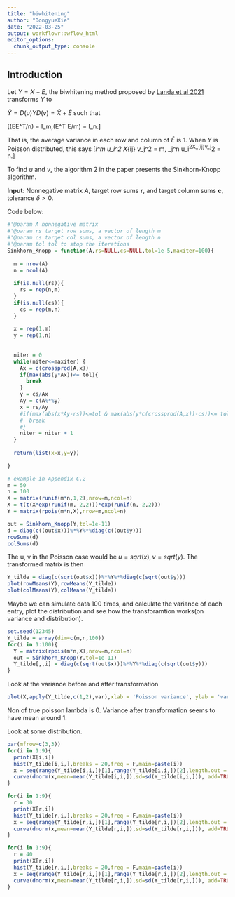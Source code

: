 ```yaml
---
title: "biwhitening"
author: "DongyueXie"
date: "2022-03-25"
output: workflowr::wflow_html
editor_options:
  chunk_output_type: console
---
```


## Introduction

Let $Y = X + E$, the biwhitening method proposed by [Landa et al 2021](https://arxiv.org/abs/2103.13840) transforms $Y$ to 

$\tilde Y = D(u) Y D(v) = \tilde X + \tilde E$ such that 

\[\mathbb{E}(\tilde E\tilde E^T/n) = I_m,\mathbb{E}(\tilde E^T \tilde E/m) = I_n.\]

That is, the average variance in each row and column of $\tilde E$ is 1. When $Y$ is Poisson distributed, this says 
\[\sum_i^m u_i^2 X_{ij} v_j^2 = m, \sum_j^n u_i^2X_{ij}v_j^2 = n.\]

To find $u$ and $v$, the algorithm 2 in the paper presents the Sinkhorn-Knopp algorithm.

**Input**: Nonnegative matrix $A$, target row sums $\boldsymbol r$, and target column sums $\boldsymbol c$, tolerance $\delta>0$.

\begin{itermize}

\item[1] Initialize: $x=1_m$, and $y = 1_n$, $\tau = 0$.

\item[2] While not converged: y_j = c_j/(\sum_iA_{ij}x_i); x_i = r_i/(\sum_j A_{ij}y_j)

\end{itermize}

Code below:


```r
#'@param A nonnegative matrix
#'@param rs target row sums, a vector of length m
#'@param cs target col sums, a vector of length n
#'@param tol tol to stop the iterations
Sinkhorn_Knopp = function(A,rs=NULL,cs=NULL,tol=1e-5,maxiter=100){
  
  m = nrow(A)
  n = ncol(A)
  
  if(is.null(rs)){
    rs = rep(n,m)
  }
  if(is.null(cs)){
    cs = rep(m,n)
  }
  
  x = rep(1,m)
  y = rep(1,n)
  
  
  niter = 0
  while(niter<=maxiter) {
    Ax = c(crossprod(A,x))
    if(max(abs(y*Ax))<= tol){
      break
    }
    y = cs/Ax
    Ay = c(A%*%y)
    x = rs/Ay
    #if(max(abs(x*Ay-rs))<=tol & max(abs(y*c(crossprod(A,x))-cs))<= tol){
    #  break
    #}
    niter = niter + 1
  }
  
  return(list(x=x,y=y))
  
}

# example in Appendix C.2
m = 50
n = 100
X = matrix(runif(m*n,1,2),nrow=m,ncol=n)
X = t(t(X*exp(runif(m,-2,2)))*exp(runif(n,-2,2)))
Y = matrix(rpois(m*n,X),nrow=m,ncol=n)

out = Sinkhorn_Knopp(Y,tol=1e-11)
d = diag(c((out$x)))%*%Y%*%diag(c((out$y)))
rowSums(d)
colSums(d)
```

The u, v in the Poisson case would be $u = sqrt(x), v = sqrt(y)$. The transformed matrix is then

```r
Y_tilde = diag(c(sqrt(out$x)))%*%Y%*%diag(c(sqrt(out$y)))
plot(rowMeans(Y),rowMeans(Y_tilde))
plot(colMeans(Y),colMeans(Y_tilde))
```

Maybe we can simulate data 100 times, and calculate the variance of each entry, plot the distribution and see how the transforamtion works(on variance and distribution).

```r
set.seed(12345)
Y_tilde = array(dim=c(m,n,100))
for(i in 1:100){
  Y = matrix(rpois(m*n,X),nrow=m,ncol=n)
  out = Sinkhorn_Knopp(Y,tol=1e-11)
  Y_tilde[,,i] = diag(c(sqrt(out$x)))%*%Y%*%diag(c(sqrt(out$y)))
}
```

Look at the variance before and after transformation

```r
plot(X,apply(Y_tilde,c(1,2),var),xlab = 'Poisson variance', ylab = 'variance after transformation',pch='.')
```

Non of true poisson lambda is 0. Variance after transformation seems to have mean around 1.

Look at some distribution.

```r
par(mfrow=c(3,3))
for(i in 1:9){
  print(X[i,i])
  hist(Y_tilde[i,i,],breaks = 20,freq = F,main=paste(i))
  x = seq(range(Y_tilde[i,i,])[1],range(Y_tilde[i,i,])[2],length.out = 100)
  curve(dnorm(x,mean=mean(Y_tilde[i,i,]),sd=sd(Y_tilde[i,i,])), add=TRUE)
}

for(i in 1:9){
  r = 30
  print(X[r,i])
  hist(Y_tilde[r,i,],breaks = 20,freq = F,main=paste(i))
  x = seq(range(Y_tilde[r,i,])[1],range(Y_tilde[r,i,])[2],length.out = 100)
  curve(dnorm(x,mean=mean(Y_tilde[r,i,]),sd=sd(Y_tilde[r,i,])), add=TRUE)
}

for(i in 1:9){
  r = 40
  print(X[r,i])
  hist(Y_tilde[r,i,],breaks = 20,freq = F,main=paste(i))
  x = seq(range(Y_tilde[r,i,])[1],range(Y_tilde[r,i,])[2],length.out = 100)
  curve(dnorm(x,mean=mean(Y_tilde[r,i,]),sd=sd(Y_tilde[r,i,])), add=TRUE)
}
```







